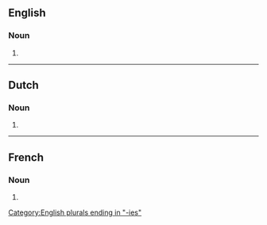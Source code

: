 ==English==

===Noun===
{{head|en|noun form}}

# {{plural of|chirurgy|lang=en}}

[[Category:English plurals ending in "-ies"]]

----

==Dutch==

===Noun===
{{head|nl|noun plural form}}

# {{nl-noun form of|pl|chirurgie}}

----

==French==

===Noun===
{{head|fr|noun plural form|g=f}}

# {{plural of|chirurgie|lang=fr}}